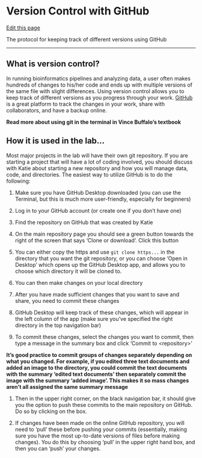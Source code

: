 # Version Control with GitHub

[Edit this page](https://github.com/DrK-Lo/lotterhoslabprotocols/edit/main/code_versioncontrol.qmd)

The protocol for keeping track of different versions using GitHub

------------------------------------------------------------------------

## **What is version control?** {.unnumbered}

In running bioinformatics pipelines and analyzing data, a user often makes hundreds of changes to his/her code and ends up with multiple versions of the same file with slight differences. Using version control allows you to keep track of different versions as you progress through your work. [GitHub](https://github.com/) is a great platform to track the changes in your work, share with collaborators, and have a backup online.

**Read more about using git in the terminal in Vince Buffalo's textbook**

## **How it is used in the lab...** {.unnumbered}

Most major projects in the lab will have their own git repository. If you are starting a project that will have a lot of coding involved, you should discuss with Katie about starting a new repository and how you will manage data, code, and directories. The easiest way to utilize GitHub is to do the following:

1.  Make sure you have GitHub Desktop downloaded (you can use the Terminal, but this is much more user-friendly, especially for beginners)

2.  Log in to your GitHub account (or create one if you don't have one)

3.  Find the repository on GitHub that was created by Katie

4.  On the main repository page you should see a green button towards the right of the screen that says 'Clone or download'. Click this button

5.  You can either copy the https and use `git clone https...` in the directory that you want the git repository, or you can choose 'Open in Desktop' which opens up the GitHub Desktop app, and allows you to choose which directory it will be cloned to.

6.  You can then make changes on your local directory

7.  After you have made sufficient changes that you want to save and share, you need to commit these changes

8.  GitHub Desktop will keep track of these changes, which will appear in the left column of the app (make sure you've specified the right directory in the top navigation bar)

9.  To commit these changes, select the changes you want to commit, then type a message in the summary box and click 'Commit to \<repository\>'

**It's good practice to commit groups of changes separately depending on what you changed. For example, if you edited three text documents and added an image to the directory, you could commit the text documents with the summary 'edited text documents' then separately commit the image with the summary 'added image'. This makes it so mass changes aren't all assigned the same summary message**

1.  Then in the upper right corner, on the black navigation bar, it should give you the option to push these commits to the main repository on GitHub. Do so by clicking on the box.

2.  If changes have been made on the online GitHub repository, you will need to 'pull' these before pushing your commits (essentially, making sure you have the most up-to-date versions of files before making changes). You do this by choosing 'pull' in the upper right hand box, and then you can 'push' your changes.
